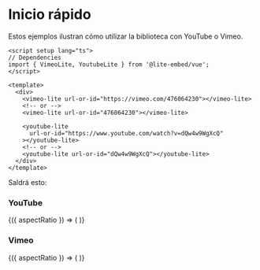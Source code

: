 

# Inicio rápido

Estos ejemplos ilustran cómo utilizar la biblioteca con YouTube o Vimeo.

```vue
<script setup lang="ts">
// Dependencies
import { VimeoLite, YoutubeLite } from '@lite-embed/vue';
</script>

<template>
  <div>
    <vimeo-lite url-or-id="https://vimeo.com/476064230"></vimeo-lite>
    <!-- or -->
    <vimeo-lite url-or-id="476064230"></vimeo-lite>

    <youtube-lite
      url-or-id="https://www.youtube.com/watch?v=dQw4w9WgXcQ"
    ></youtube-lite>
    <!-- or -->
    <youtube-lite url-or-id="dQw4w9WgXcQ"></youtube-lite>
  </div>
</template>
```

Saldrá esto:

### YouTube

<AspectRatioShowcase>
  {({ aspectRatio }) => (
    <YoutubeLite
      aspectRatio={aspectRatio}
      className="mt-6 rounded-lg shadow-lg !shadow-[#29abe2]/20"
      urlOrId="https://www.youtube.com/watch?v=dQw4w9WgXcQ"
      poster="maxresdefault"
    />
  )}
</AspectRatioShowcase>

### Vimeo

<AspectRatioShowcase>
  {({ aspectRatio }) => (
    <VimeoLite
      aspectRatio={aspectRatio}
      className="mt-6 rounded-lg shadow-lg !shadow-[#29abe2]/20"
      urlOrId="https://vimeo.com/476064230"
      poster="1280x720"
    />
  )}
</AspectRatioShowcase>

